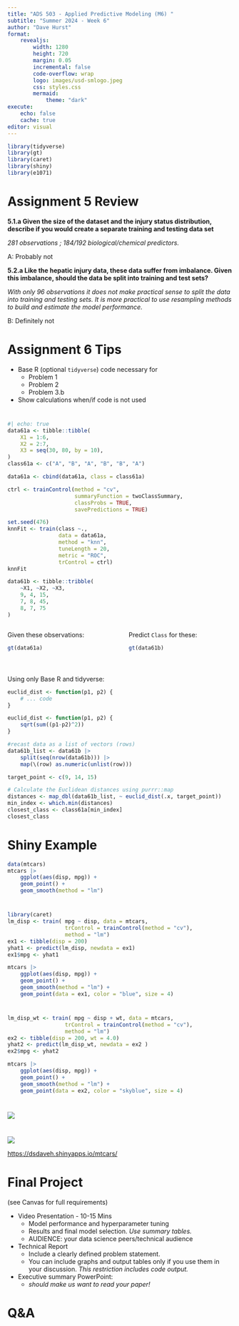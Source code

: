 ```yaml
---
title: "ADS 503 - Applied Predictive Modeling (M6) "
subtitle: "Summer 2024 - Week 6"
author: "Dave Hurst"
format: 
    revealjs:
        width: 1280
        height: 720
        margin: 0.05
        incremental: false
        code-overflow: wrap
        logo: images/usd-smlogo.jpeg
        css: styles.css
        mermaid:
            theme: "dark"
execute: 
    echo: false
    cache: true
editor: visual
---
```


```r
library(tidyverse)
library(gt)
library(caret)
library(shiny)
library(e1071)
```

# Assignment 5 Review {.incremental}

**5.1.a Given the size of the dataset and the injury status distribution, describe if you would create a separate training and testing data set**

*281 observations ; 184/192 biological/chemical predictors.*

A: Probably not

::: fragment
**5.2.a Like the hepatic injury data, these data suffer from imbalance. Given this imbalance, should the data be split into training and test sets?**

*With only 96 observations it does not make practical sense to split the data into training and testing sets. It is more practical to use resampling methods to build and estimate the model performance.*

B: Definitely not
:::

# Assignment 6 Tips {.incremental}

-   Base R (optional `tidyverse`) code necessary for
    -   Problem 1
    -   Problem 2
    -   Problem 3.b
-   Show calculations when/if code is not used

#  {.smaller}

```r
#| echo: true
data61a <- tibble::tibble(
    X1 = 1:6,
    X2 = 2:7,
    X3 = seq(30, 80, by = 10),
) 
class61a <- c("A", "B", "A", "B", "B", "A")
```

```r
data61a <- cbind(data61a, class = class61a)

ctrl <- trainControl(method = "cv",
                     summaryFunction = twoClassSummary,
                     classProbs = TRUE,
                     savePredictions = TRUE)

set.seed(476)
knnFit <- train(class ~.,
                data = data61a,
                method = "knn",
                tuneLength = 20,
                metric = "ROC",
                trControl = ctrl)
knnFit
```

```r
data61b <- tibble::tribble(
    ~X1, ~X2, ~X3,
    9, 4, 15,
    7, 8, 45,
    8, 7, 75
)
```

::: columns
::: column
Given these observations:

```r

gt(data61a)
```
:::

::: column
Predict `Class` for these:

```r
gt(data61b)
```
:::
:::

#  {.smaller}

Using only Base R and tidyverse:

```r
euclid_dist <- function(p1, p2) { 
    # ... code
}
```

```r
euclid_dist <- function(p1, p2) { 
    sqrt(sum((p1-p2)^2))
}
```

```r
#recast data as a list of vectors (rows)
data61b_list <- data61b |> 
    split(seq(nrow(data61b))) |> 
    map(\(row) as.numeric(unlist(row)))

target_point <- c(9, 14, 15)

# Calculate the Euclidean distances using purrr::map
distances <- map_dbl(data61b_list, ~ euclid_dist(.x, target_point))
min_index <- which.min(distances)
closest_class <- class61a[min_index]
closest_class
```

# Shiny Example

```r
data(mtcars)
mtcars |> 
    ggplot(aes(disp, mpg)) + 
    geom_point() + 
    geom_smooth(method = "lm")
```

#  {.smaller}

```r
library(caret)
lm_disp <- train( mpg ~ disp, data = mtcars,
                  trControl = trainControl(method = "cv"),
                  method = "lm")
ex1 <- tibble(disp = 200)
yhat1 <- predict(lm_disp, newdata = ex1)
ex1$mpg <- yhat1

mtcars |>
    ggplot(aes(disp, mpg)) +
    geom_point() +
    geom_smooth(method = "lm") +
    geom_point(data = ex1, color = "blue", size = 4)
```

#  {.smaller}

```r
lm_disp_wt <- train( mpg ~ disp + wt, data = mtcars,
                  trControl = trainControl(method = "cv"),
                  method = "lm")
ex2 <- tibble(disp = 200, wt = 4.0) 
yhat2 <- predict(lm_disp_wt, newdata = ex2 )
ex2$mpg <- yhat2

mtcars |> 
    ggplot(aes(disp, mpg)) + 
    geom_point() + 
    geom_smooth(method = "lm") +
    geom_point(data = ex2, color = "skyblue", size = 4)

```

# 

![](images/ChatGPT%20Shiny%20mtcars%20prompt.png)

# 

[![](images/Shiny%20mtcars%20example.png)](https://dsdaveh.shinyapps.io/mtcars/)

<https://dsdaveh.shinyapps.io/mtcars/>

# Final Project {.smaller .incremental}

(see Canvas for full requirements)

-   Video Presentation - 10-15 Mins
    -   Model performance and hyperparameter tuning
    -   Results and final model selection. *Use summary tables.*
    -   AUDIENCE: your data science peers/technical audience
-   Technical Report
    -   Include a clearly defined problem statement.
    -   You can include graphs and output tables only if you use them in your discussion. *This restriction includes code output.*
-   Executive summary PowerPoint:
    -   *should make us want to read your paper!*

# Q&A {.smaller}
